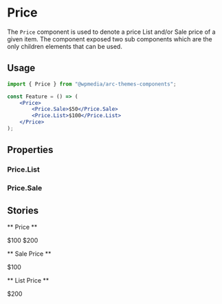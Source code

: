 

<Meta title="Components/Price" component={Price} />

# Price

The `Price` component is used to denote a price List and/or Sale price of a given item. The component exposed two sub components which are the only children elements that can be used.

## Usage

```jsx
import { Price } from "@wpmedia/arc-themes-components";

const Feature = () => (
	<Price>
		<Price.Sale>$50</Price.Sale>
		<Price.List>$100</Price.List>
	</Price>
);
```

## Properties

<ArgsTable of={Price} />

### Price.List

<ArgsTable of={List} />

### Price.Sale

<ArgsTable of={Sale} />

## Stories

** Price **

<Canvas>
	<Story name="Price">
		<Price>
			<Price.Sale>$100</Price.Sale>
			<Price.List>$200</Price.List>
		</Price>
	</Story>
</Canvas>

** Sale Price **

<Canvas>
	<Story name="Sale Price">
		<Price>
			<Price.Sale>$100</Price.Sale>
		</Price>
	</Story>
</Canvas>

** List Price **

<Canvas>
	<Story name="List Price">
		<Price>
			<Price.List>$200</Price.List>
		</Price>
	</Story>
</Canvas>
